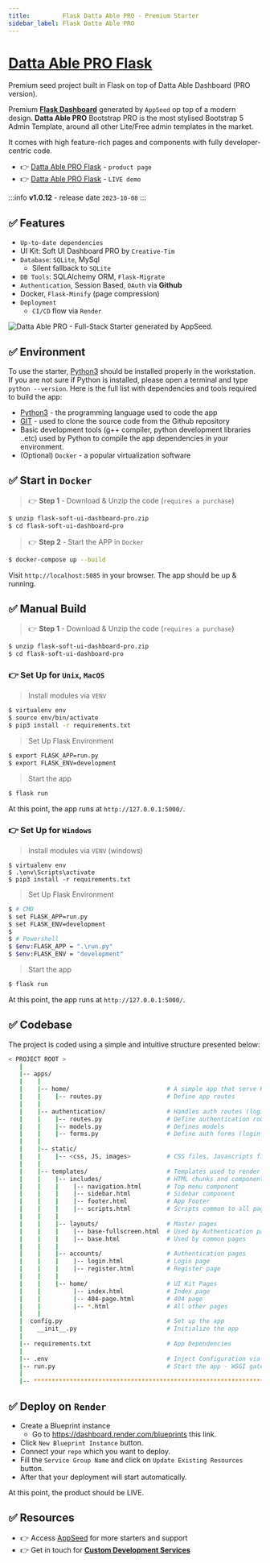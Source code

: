 ```yaml
---
title:         Flask Datta Able PRO - Premium Starter
sidebar_label: Flask Datta Able PRO
---
```


# [Datta Able PRO Flask](https://appseed.us/product/datta-able-pro/flask/)

<SubHeading> Premium seed project built in Flask on top of Datta Able Dashboard (PRO version).</SubHeading>

Premium **[Flask Dashboard](https://appseed.us/admin-dashboards/flask/)** generated by `AppSeed` op top of a modern design. 
**Datta Able PRO** Bootstrap PRO is the most stylised Bootstrap 5 Admin Template, around all other Lite/Free admin templates in the market. 

It comes with high feature-rich pages and components with fully developer-centric code. 

- 👉 [Datta Able PRO Flask](https://appseed.us/product/datta-able-pro/flask/) - `product page`
- 👉 [Datta Able PRO Flask](https://flask-datta-able-pro.appseed-srv1.com/) - `LIVE demo`

:::info **v1.0.12** - release date `2023-10-08`
:::

## ✅ Features

- `Up-to-date dependencies`
- UI Kit: Soft UI Dashboard PRO by `Creative-Tim`
- `Database`: `SQLite`, MySql
  - Silent fallback to `SQLite`
- `DB Tools`: SQLAlchemy ORM, `Flask-Migrate`
- `Authentication`, Session Based, `OAuth` via **Github**
- Docker, `Flask-Minify` (page compression)
- `Deployment` 
  - `CI/CD` flow via `Render`

![Datta Able PRO - Full-Stack Starter generated by AppSeed.](https://user-images.githubusercontent.com/51070104/170474361-a58da82b-fff9-4a59-81a8-7ab99f478f48.png)


## ✅ Environment

To use the starter, [Python3](https://www.python.org) should be installed properly in the workstation. 
If you are not sure if Python is installed, please open a terminal and type `python --version`. Here is the full list with dependencies and tools required to build the app:

- [Python3](https://www.python.org) - the programming language used to code the app
- [GIT](https://git-scm.com) - used to clone the source code from the Github repository
- Basic development tools (g++ compiler, python development libraries ..etc) used by Python to compile the app dependencies in your environment.
- (Optional) `Docker` - a popular virtualization software


## ✅ Start in `Docker`

> 👉 **Step 1** - Download & Unzip the code (`requires a purchase`)

```bash
$ unzip flask-soft-ui-dashboard-pro.zip
$ cd flask-soft-ui-dashboard-pro
```

> 👉 **Step 2** - Start the APP in `Docker`

```bash
$ docker-compose up --build
```

Visit `http://localhost:5085` in your browser. The app should be up & running.


## ✅ Manual Build

> 👉 **Step 1** - Download & Unzip the code (`requires a purchase`)

```bash
$ unzip flask-soft-ui-dashboard-pro.zip
$ cd flask-soft-ui-dashboard-pro
```

### 👉 Set Up for `Unix`, `MacOS`

> Install modules via `VENV`

```bash
$ virtualenv env
$ source env/bin/activate
$ pip3 install -r requirements.txt
```

> Set Up Flask Environment

```bash
$ export FLASK_APP=run.py
$ export FLASK_ENV=development
```

> Start the app

```bash
$ flask run
```

At this point, the app runs at `http://127.0.0.1:5000/`.


### 👉 Set Up for `Windows`

> Install modules via `VENV` (windows)

```
$ virtualenv env
$ .\env\Scripts\activate
$ pip3 install -r requirements.txt
```

> Set Up Flask Environment

```bash
$ # CMD
$ set FLASK_APP=run.py
$ set FLASK_ENV=development
$
$ # Powershell
$ $env:FLASK_APP = ".\run.py"
$ $env:FLASK_ENV = "development"
```

> Start the app

```bash
$ flask run
```

At this point, the app runs at `http://127.0.0.1:5000/`.


## ✅ Codebase

The project is coded using a simple and intuitive structure presented below:

```bash
< PROJECT ROOT >
   |
   |-- apps/
   |    |
   |    |-- home/                           # A simple app that serve HTML files
   |    |    |-- routes.py                  # Define app routes
   |    |
   |    |-- authentication/                 # Handles auth routes (login and register)
   |    |    |-- routes.py                  # Define authentication routes
   |    |    |-- models.py                  # Defines models
   |    |    |-- forms.py                   # Define auth forms (login and register)
   |    |
   |    |-- static/
   |    |    |-- <css, JS, images>          # CSS files, Javascripts files
   |    |
   |    |-- templates/                      # Templates used to render pages
   |    |    |-- includes/                  # HTML chunks and components
   |    |    |    |-- navigation.html       # Top menu component
   |    |    |    |-- sidebar.html          # Sidebar component
   |    |    |    |-- footer.html           # App Footer
   |    |    |    |-- scripts.html          # Scripts common to all pages
   |    |    |
   |    |    |-- layouts/                   # Master pages
   |    |    |    |-- base-fullscreen.html  # Used by Authentication pages
   |    |    |    |-- base.html             # Used by common pages
   |    |    |
   |    |    |-- accounts/                  # Authentication pages
   |    |    |    |-- login.html            # Login page
   |    |    |    |-- register.html         # Register page
   |    |    |
   |    |    |-- home/                      # UI Kit Pages
   |    |         |-- index.html            # Index page
   |    |         |-- 404-page.html         # 404 page
   |    |         |-- *.html                # All other pages
   |    |
   |  config.py                             # Set up the app
   |    __init__.py                         # Initialize the app
   |
   |-- requirements.txt                     # App Dependencies
   |
   |-- .env                                 # Inject Configuration via Environment
   |-- run.py                               # Start the app - WSGI gateway
   |
   |-- ************************************************************************
```

## ✅ Deploy on `Render`

- Create a Blueprint instance
  - Go to https://dashboard.render.com/blueprints this link.
- Click `New Blueprint Instance` button.
- Connect your `repo` which you want to deploy.
- Fill the `Service Group Name` and click on `Update Existing Resources` button.
- After that your deployment will start automatically.

At this point, the product should be LIVE.

## ✅ Resources

- 👉 Access [AppSeed](https://appseed.us/) for more starters and support 
- 👉 Get in touch for **[Custom Development Services](https://appseed.us/custom-development/)**

